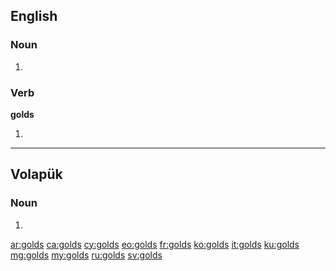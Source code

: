 ==English==

===Noun===
{{head|en}}

# {{plural of|gold}}

===Verb===
'''golds'''

# {{en-third-person singular of|gold}}

----

==Volapük==

===Noun===
{{head|vo|noun form}} 

# {{nominative plural of|gold|lang=vo|nocat=1}}

[[ar:golds]]
[[ca:golds]]
[[cy:golds]]
[[eo:golds]]
[[fr:golds]]
[[ko:golds]]
[[it:golds]]
[[ku:golds]]
[[mg:golds]]
[[my:golds]]
[[ru:golds]]
[[sv:golds]]